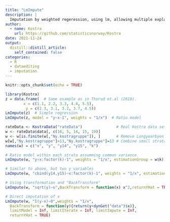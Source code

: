 ```yaml
---
title: "LmImpute"
description: |
  Imputation by weighted regeression, using lm, allowing multiple explanatory variables and multiple response variables. Impute missing and wrong values (category 3) by the model based on representative data (category 1). Some data are considered correct but not representative (category 2)
author:
  - name: Kostra
    url: https://github.com/statisticsnorway/Kostra
date: 2021-11-24
output:
  distill::distill_article:
    self_contained: false
categories:
  - R
  - dataediting
  - imputation
---
```



```r
knitr::opts_chunk$set(echo = TRUE)
```

```r
library(Kostra)
z = data.frame(  # Same example as in Thorud et.al (2010).
        x = c(1.1, 2.2, 3.3, 4.4, 5.5),
         y = c(2.3, 3.1, 3.2, 3.7, 4.5))
LmImpute(z)  # Simple regression
LmImpute(z, model = "y~x-1", weights = "1/x")  # Ratio model

rateData <- KostraData("rateData")               # Real Kostra data set
w <- rateData$data[, c(16, 5, 14, 15, 19)]
w <- w[is.finite(w[,"Ny.kostragruppe"]), ]       # Remove Longyearbyen
w[w[,"Ny.kostragruppe"]>13,"Ny.kostragruppe"]=13 # Combine small strata
names(w) = c("x", "y", "y14", "y15", "k")

# Ratio model within each strata assumming common variance
LmImpute(w, "y~x:factor(k)-1", weights = "1/x", estimationGroup = w$k)

# Similar to above, but two y variables
LmImpute(w, "cbind(y14,y15)~x:factor(k)-1", weights = "1/x", estimationGroup = w$k)

# Using transformation and "BackTransform"
LmImpute(w, "sqrt(y)~x",BackTransform = function(x) x^2,returnYHat = TRUE)

# Direct imputation of x
LmImpute(w, "I(y-x)~0",weights = "1/x",
  BackTransform = function(y){return(y+dynGet("data")$x)},
  limitModel = Inf, limitIterate = Inf, limitImpute = Inf,
  returnYHat = TRUE)
```


